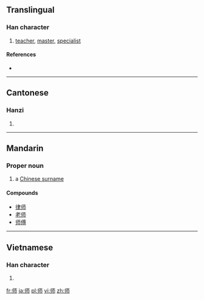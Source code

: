 ==Translingual==
===Han character===
{{Han char|rn=50|rad=巾|as=03|sn=6|four=|canj=中中一月 (LLMB)}}

# [[teacher]], [[master]], [[specialist]]

====References====
* {{Han ref|kx=0329.051|dkj=08800|dj=0634.150|hdz=10730.070|uh=5E08|ud=24072}}

----

==Cantonese==

===Hanzi===
{{yue-hanzi|jyut=|y=si1}}

# {{defn|lang=yue|sort=巾03}}

----

==Mandarin==

===Proper noun===
{{cmn-proper noun|s|pin=Shī|pint=shi1|tra=師|sim=师|rs=巾03}}

# a [[w:Chinese surname|Chinese surname]]

====Compounds====
* [[律师]]
* [[老师]]
* [[师傅]]

----

==Vietnamese==

===Han character===
{{vi-hantu|[[sư]]|rs=巾03}}

# {{defn|lang=vi|sort=巾03}}

[[fr:师]]
[[ja:师]]
[[pl:师]]
[[vi:师]]
[[zh:师]]